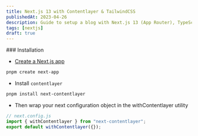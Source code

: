 ```yaml
---
title: Next.js 13 with Contentlayer & TailwindCSS
publishedAt: 2023-04-26
description: Guide to setup a blog with Next.js 13 (App Router), TypeScript, Contentlayer & TailwindCSS
tags: [nextjs]
draft: true
---
```


<WIP />
### Installation

- [Create a Next.js app](https://nextjs.org/docs/pages/api-reference/create-next-app)

```bash
pnpm create next-app
```

- Install `contentlayer`

```bash
pnpm install next-contentlayer
```

- Then wrap your next configuration object in the withContentlayer utility

```jsx
// next.config.js
import { withContentlayer } from "next-contentlayer";
export default withContentlayer({});
```
